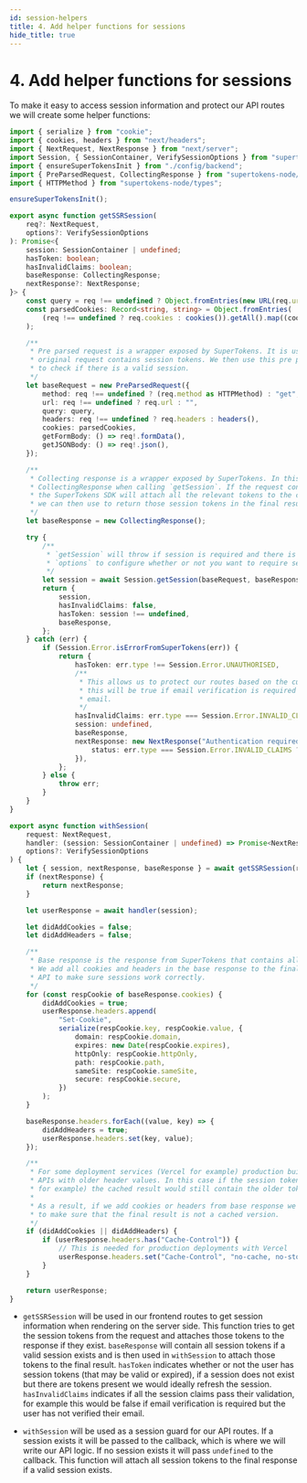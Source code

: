 ```yaml
---
id: session-helpers
title: 4. Add helper functions for sessions
hide_title: true
---
```


<!-- COPY DOCS -->
<!-- ./thirdpartyemailpassword/nextjs/app-directory/session-helpers.mdx -->

# 4. Add helper functions for sessions

To make it easy to access session information and protect our API routes we will create some helper functions:

```ts title="app/sessionUtils.ts"
import { serialize } from "cookie";
import { cookies, headers } from "next/headers";
import { NextRequest, NextResponse } from "next/server";
import Session, { SessionContainer, VerifySessionOptions } from "supertokens-node/recipe/session";
import { ensureSuperTokensInit } from "./config/backend";
import { PreParsedRequest, CollectingResponse } from "supertokens-node/framework/custom";
import { HTTPMethod } from "supertokens-node/types";

ensureSuperTokensInit();

export async function getSSRSession(
    req?: NextRequest,
    options?: VerifySessionOptions
): Promise<{
    session: SessionContainer | undefined;
    hasToken: boolean;
    hasInvalidClaims: boolean;
    baseResponse: CollectingResponse;
    nextResponse?: NextResponse;
}> {
    const query = req !== undefined ? Object.fromEntries(new URL(req.url).searchParams.entries()) : {};
    const parsedCookies: Record<string, string> = Object.fromEntries(
        (req !== undefined ? req.cookies : cookies()).getAll().map((cookie) => [cookie.name, cookie.value])
    );

    /**
     * Pre parsed request is a wrapper exposed by SuperTokens. It is used as a helper to detect if the
     * original request contains session tokens. We then use this pre parsed request to call `getSession`
     * to check if there is a valid session.
     */
    let baseRequest = new PreParsedRequest({
        method: req !== undefined ? (req.method as HTTPMethod) : "get",
        url: req !== undefined ? req.url : "",
        query: query,
        headers: req !== undefined ? req.headers : headers(),
        cookies: parsedCookies,
        getFormBody: () => req!.formData(),
        getJSONBody: () => req!.json(),
    });

    /**
     * Collecting response is a wrapper exposed by SuperTokens. In this case we are using an empty
     * CollectingResponse when calling `getSession`. If the request contains valid session tokens
     * the SuperTokens SDK will attach all the relevant tokens to the collecting response object which
     * we can then use to return those session tokens in the final result (refer to `withSession` in this file)
     */
    let baseResponse = new CollectingResponse();

    try {
        /**
         * `getSession` will throw if session is required and there is no valid session. You can use
         * `options` to configure whether or not you want to require sessions when calling `getSSRSession`
         */
        let session = await Session.getSession(baseRequest, baseResponse, options);
        return {
            session,
            hasInvalidClaims: false,
            hasToken: session !== undefined,
            baseResponse,
        };
    } catch (err) {
        if (Session.Error.isErrorFromSuperTokens(err)) {
            return {
                hasToken: err.type !== Session.Error.UNAUTHORISED,
                /**
                 * This allows us to protect our routes based on the current session claims. For example
                 * this will be true if email verification is required but the user has not verified their
                 * email.
                 */
                hasInvalidClaims: err.type === Session.Error.INVALID_CLAIMS,
                session: undefined,
                baseResponse,
                nextResponse: new NextResponse("Authentication required", {
                    status: err.type === Session.Error.INVALID_CLAIMS ? 403 : 401,
                }),
            };
        } else {
            throw err;
        }
    }
}

export async function withSession(
    request: NextRequest,
    handler: (session: SessionContainer | undefined) => Promise<NextResponse>,
    options?: VerifySessionOptions
) {
    let { session, nextResponse, baseResponse } = await getSSRSession(request, options);
    if (nextResponse) {
        return nextResponse;
    }

    let userResponse = await handler(session);

    let didAddCookies = false;
    let didAddHeaders = false;

    /**
     * Base response is the response from SuperTokens that contains all the session tokens.
     * We add all cookies and headers in the base response to the final response from the
     * API to make sure sessions work correctly.
     */
    for (const respCookie of baseResponse.cookies) {
        didAddCookies = true;
        userResponse.headers.append(
            "Set-Cookie",
            serialize(respCookie.key, respCookie.value, {
                domain: respCookie.domain,
                expires: new Date(respCookie.expires),
                httpOnly: respCookie.httpOnly,
                path: respCookie.path,
                sameSite: respCookie.sameSite,
                secure: respCookie.secure,
            })
        );
    }

    baseResponse.headers.forEach((value, key) => {
        didAddHeaders = true;
        userResponse.headers.set(key, value);
    });

    /**
     * For some deployment services (Vercel for example) production builds can return cached results for
     * APIs with older header values. In this case if the session tokens have changed (because of refreshing
     * for example) the cached result would still contain the older tokens and sessions would stop working.
     * 
     * As a result, if we add cookies or headers from base response we also set the Cache-Control header
     * to make sure that the final result is not a cached version.
     */
    if (didAddCookies || didAddHeaders) {
        if (userResponse.headers.has("Cache-Control")) {
            // This is needed for production deployments with Vercel
            userResponse.headers.set("Cache-Control", "no-cache, no-store, max-age=0, must-revalidate");
        }
    }

    return userResponse;
}
```

- `getSSRSession` will be used in our frontend routes to get session information when rendering on the server side. This function tries to get the session tokens from the request and attaches those tokens to the response if they exist. `baseResponse` will contain all session tokens if a valid session exists and is then used in `withSession` to attach those tokens to the final result. `hasToken` indicates whether or not the user has session tokens (that may be valid or expired), if a session does not exist but there are tokens present we would ideally refresh the session. `hasInvalidClaims` indicates if all the session claims pass their validation, for example this would be false if email verification is required but the user has not verified their email.

- `withSession` will be used as a session guard for our API routes. If a session exists it will be passed to the callback, which is where we will write our API logic. If no session exists it will pass `undefined` to the callback. This function will attach all session tokens to the final response if a valid session exists.